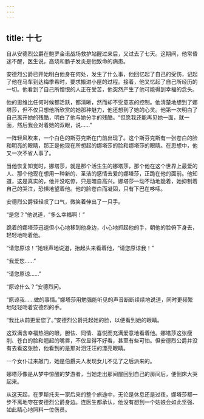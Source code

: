 ```yaml
---
---
---
```

title: 十七
---



自从安德烈公爵在鲍罗金诺战场救护站醒过来后，又过去了七天。这期间，他常昏迷不醒，医生说，高烧和肠子发炎是他致命的病患。

安德烈公爵已开始明白他身在何处，发生了什么事，他回忆起了自己的受伤，记起了他在马车到达梅季希时，要求搬进小屋的过程。接着，他又忆起了自己所经历的一切。他看到了自己所憎恨的人正在受苦，他突然产生了他可能得到幸福的念头。

他的思维比任何时候都活跃，都清晰，然而却不受意志的控制。他清楚地想到了娜塔莎，但不仅只想他所欣赏的她那种魅力，他还想到了她的心灵。他第一次明白了自己离开她的残酷，明白了他与她分手的残酷。“但愿我还能再见她一面，就一面，然后我会对着她的双眼，说……”

一阵轻风吹来，一个白色的斯芬克斯在门前出现了。这个斯芬克斯有一张苍白的脸和明亮的眼睛，那正是他现在所想起的娜塔莎的脸和娜塔莎的眼睛。在思想中，他又一次不省人事了。

当他恢复知觉时，娜塔莎，就是那个活生生的娜塔莎，那个他在这个世界上最爱的人、那个他现在想用一种新的、圣洁的感情去爱的娜塔莎，正跪在他的面前。他知道，这是真实的，他并没吃惊，只是暗自高兴。娜塔莎一动不动地跪着，她抑制着自己的哭泣，恐惧地望着他。他的脸苍白而凝固，只有下巴在哆嗦。

安德烈公爵轻轻叹了口气，微笑着伸出了一只手。

“是您？”他说道，“多么幸福啊！”

跪着的娜塔莎迅速但小心地移到他身边，小心地抓起他的手，朝他的脸俯下身去，轻轻地吻着他。

“请您原谅！”她轻声地说道，抬起头来看着他，“请您原谅我！”

“我爱您……”

“请您原谅……”

“原谅什么？”安德烈问。

“原谅我……做的事情。”娜塔莎用勉强能听见的声音断断续续地说道，同时更频繁地轻轻吻着安德烈的手。

“我比从前更爱您了。”安德烈公爵托起她的脸，以便看到她的眼睛。

这双满含幸福热泪的眼，胆怯、同情、喜悦而充满爱意地看着他。娜塔莎这张瘦削、苍白的脸和翘起的嘴唇，不仅显得不好看，甚至有些可怕。但安德烈公爵并没有去看这张脸，他看到的是那对泪汪汪的漂亮眼睛。

一个女仆过来敲门，她是伯爵夫人发现女儿不见了之后派来的。

娜塔莎像是从梦中惊醒的梦游者，当她走出那间屋回到自己的房间后，便倒床大哭起来。

从这天起，在罗斯托夫一家后来的整个旅途中，无论是休息还是过夜，娜塔莎都一步不离地守在安德烈公爵身边。连医生都承认，他没有想到一个姑娘会如此坚强、如此精心地照料一位伤员。